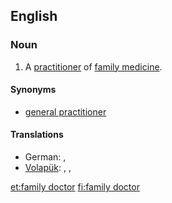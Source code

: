 ==English==
{{wikipedia}}

===Noun===
{{en-noun}}

# A [[practitioner]] of [[family medicine]].

====Synonyms====
* [[general practitioner]]

====Translations====
{{trans-top|practitioner of family medicine}}
* German: {{t+|de|Hausarzt|m}}, {{t|de|Hausärztin|f}}
* [[Volapük]]: {{qualifier|male or female}} {{t|vo|famülasanan}}, {{qualifier|male}} {{t|vo|famülahisanan}}, {{qualifier|female}} {{t|vo|famülajisanan}}
{{trans-mid}}
{{trans-bottom}}

[[et:family doctor]]
[[fi:family doctor]]